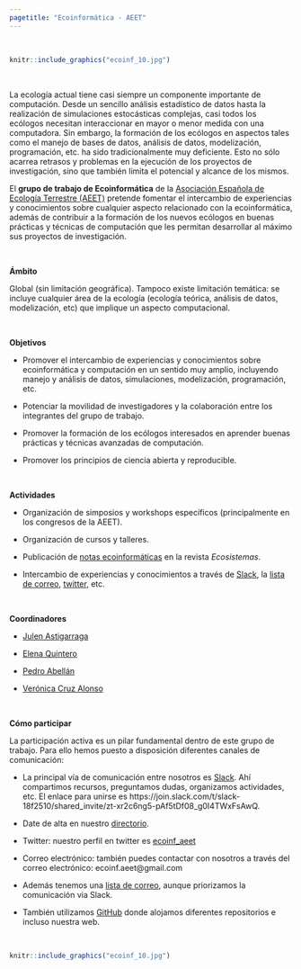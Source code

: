 ```yaml
---
pagetitle: "Ecoinformática - AEET"
---
```


<br>

```r
knitr::include_graphics("ecoinf_10.jpg")
```

<br>

La ecología actual tiene casi siempre un componente importante de computación. Desde un sencillo análisis estadístico de datos hasta la realización de simulaciones estocásticas complejas, casi todos los ecólogos necesitan interaccionar en mayor o menor medida con una computadora. Sin embargo, la formación de los ecólogos en aspectos tales como el manejo de bases de datos, análisis de datos, modelización, programación, etc. ha sido tradicionalmente muy deficiente. Esto no sólo acarrea retrasos y problemas en la ejecución de los proyectos de investigación, sino que también limita el potencial y alcance de los mismos.
 
El **grupo de trabajo de Ecoinformática** de la [Asociación Española de Ecología Terrestre (AEET)](www.aeet.org) pretende fomentar el intercambio de experiencias y conocimientos sobre cualquier aspecto relacionado con la ecoinformática, además de contribuir a la formación de los nuevos ecólogos en buenas prácticas y técnicas de computación que les permitan desarrollar al máximo sus proyectos de investigación.

<br>
 
**Ámbito**

Global (sin limitación geográfica). Tampoco existe limitación temática: se incluye cualquier área de la ecología (ecología teórica, análisis de datos, modelización, etc) que implique un aspecto computacional.

<br>

**Objetivos**

- Promover el intercambio de experiencias y conocimientos sobre ecoinformática y computación en un sentido muy amplio, incluyendo manejo y análisis de datos, simulaciones, modelización, programación, etc.

- Potenciar la movilidad de investigadores y la colaboración entre los integrantes del grupo de trabajo.

- Promover la formación de los ecólogos interesados en aprender buenas prácticas y técnicas avanzadas de computación.

- Promover los principios de ciencia abierta y reproducible. 

<br>

**Actividades**

- Organización de simposios y workshops específicos (principalmente en los congresos de la AEET).

- Organización de cursos y talleres.

- Publicación de [notas ecoinformáticas](notas-ecoinformaticas.html) en la revista *Ecosistemas*.

- Intercambio de experiencias y conocimientos a través de [Slack](https://ecoinformatica-aeet.slack.com), la [lista de correo](https://groups.google.com/forum/#!forum/ecoinformatica_aeet), [twitter](https://twitter.com/ecoinf_aeet), etc.

<br>

**Coordinadores**

- [Julen Astigarraga](https://twitter.com/j_astigarraga)

- [Elena Quintero](https://twitter.com/elequinter)

- [Pedro Abellán](https://pedroabellan.wordpress.com/) 

- [Verónica Cruz Alonso](https://twitter.com/veruitter) 


<br>

**Cómo participar**

La participación activa es un pilar fundamental dentro de este grupo de trabajo. Para ello hemos puesto a disposición diferentes canales de comunicación:

- La principal vía de comunicación entre nosotros es [Slack](https://ecoinformatica-aeet.slack.com). Ahí compartimos recursos, preguntamos dudas, organizamos actividades, etc. El enlace para unirse es https://join.slack.com/t/slack-18f2510/shared_invite/zt-xr2c6ng5-pAf5tDf08_g0I4TWxFsAwQ.

- Date de alta en nuestro [directorio](miembros.html). 

- Twitter: nuestro perfil en twitter es [ecoinf_aeet](https://twitter.com/ecoinf_aeet)

- Correo electrónico: también puedes contactar con nosotros a través del correo electrónico: ecoinf.aeet@gmail.com

- Además tenemos una [lista de correo](https://groups.google.com/forum/#!forum/ecoinformatica_aeet), aunque priorizamos la comunicación via Slack. 

- También utilizamos [GitHub](https://github.com/ecoinfaeet) donde alojamos diferentes repositorios e incluso nuestra web.




<br>

```r
knitr::include_graphics("ecoinf_10.jpg")
```
